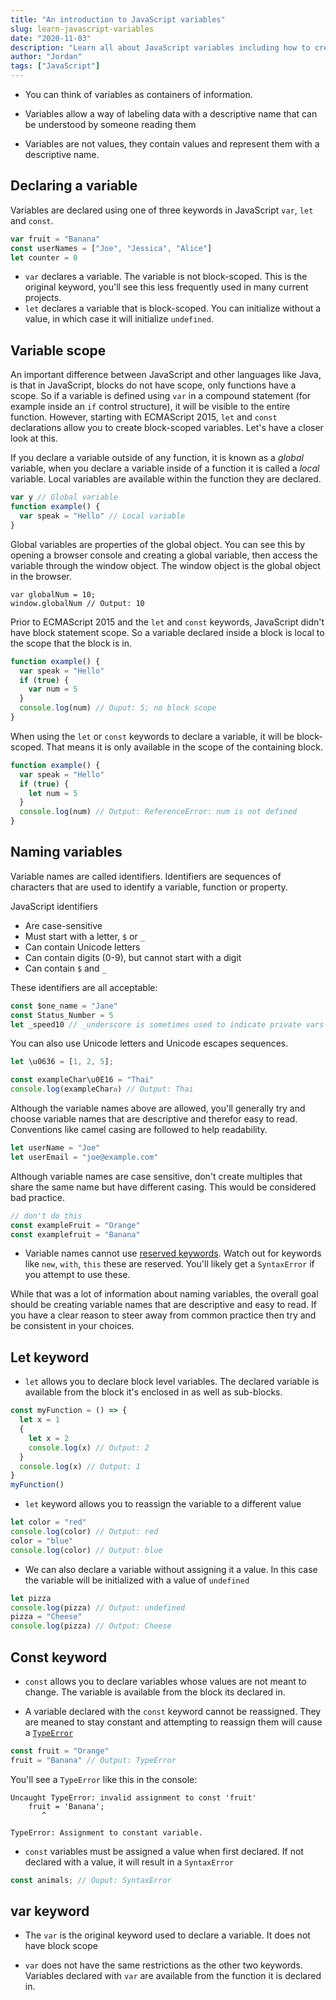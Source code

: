 ```yaml
---
title: "An introduction to JavaScript variables"
slug: learn-javascript-variables
date: "2020-11-03"
description: "Learn all about JavaScript variables including how to create and access them."
author: "Jordan"
tags: ["JavaScript"]
---
```


- You can think of variables as containers of information.

- Variables allow a way of labeling data with a descriptive name that can be understood by someone reading them

- Variables are not values, they contain values and represent them with a descriptive name.

## Declaring a variable

Variables are declared using one of three keywords in JavaScript `var`, `let` and `const`.

```javascript
var fruit = "Banana"
const userNames = ["Joe", "Jessica", "Alice"]
let counter = 0
```

- `var` declares a variable. The variable is not block-scoped. This is the original keyword, you'll see this less frequently used in many current projects.
- `let` declares a variable that is block-scoped. You can initialize without a value, in which case it will initialize `undefined`.

## Variable scope

An important difference between JavaScript and other languages like Java, is that in JavaScript, blocks do not have scope, only functions have a scope. So if a variable is defined using `var` in a compound statement (for example inside an `if` control structure), it will be visible to the entire function. However, starting with ECMAScript 2015, `let` and `const` declarations allow you to create block-scoped variables. Let's have a closer look at this.

If you declare a variable outside of any function, it is known as a _global_ variable, when you declare a variable inside of a function it is called a _local_ variable. Local variables are available within the function they are declared.

```javascript
var y // Global variable
function example() {
  var speak = "Hello" // Local variable
}
```

Global variables are properties of the global object. You can see this by opening a browser console and creating a global variable, then access the variable through the window object. The window object is the global object in the browser.

```javacript
var globalNum = 10;
window.globalNum // Output: 10
```

Prior to ECMAScript 2015 and the `let` and `const` keywords, JavaScript didn't have block statement scope. So a variable declared inside a block is local to the scope that the block is in.

```javascript
function example() {
  var speak = "Hello"
  if (true) {
    var num = 5
  }
  console.log(num) // Ouput: 5; no block scope
}
```

When using the `let` or `const` keywords to declare a variable, it will be block-scoped. That means it is only available in the scope of the containing block.

```javascript
function example() {
  var speak = "Hello"
  if (true) {
    let num = 5
  }
  console.log(num) // Output: ReferenceError: num is not defined
}
```

## Naming variables

Variable names are called identifiers. Identifiers are sequences of characters that are used to identify a variable, function or property.

JavaScript identifiers

- Are case-sensitive
- Must start with a letter, `$` or `_`
- Can contain Unicode letters
- Can contain digits (0-9), but cannot start with a digit
- Can contain `$` and `_`

These identifiers are all acceptable:

```javascript
const $one_name = "Jane"
const Status_Number = 5
let _speed10 // _underscore is sometimes used to indicate private vars
```

You can also use Unicode letters and Unicode escapes sequences.

```javascript
let \u0636 = [1, 2, 5];

const exampleChar\u0E16 = "Thai"
console.log(exampleCharถ) // Output: Thai
```

Although the variable names above are allowed, you'll generally try and choose variable names that are descriptive and therefor easy to read. Conventions like camel casing are followed to help readability.

```javascript
let userName = "Joe"
let userEmail = "joe@example.com"
```

Although variable names are case sensitive, don't create multiples that share the same name but have different casing. This would be considered bad practice.

```javascript
// don't do this
const exampleFruit = "Orange"
const examplefruit = "Banana"
```

- Variable names cannot use [reserved keywords](https://developer.mozilla.org/en-US/docs/Web/JavaScript/Reference/Lexical_grammar#Keywords). Watch out for keywords like `new`, `with`, `this` these are reserved. You'll likely get a `SyntaxError` if you attempt to use these.

While that was a lot of information about naming variables, the overall goal should be creating variable names that are descriptive and easy to read. If you have a clear reason to steer away from common practice then try and be consistent in your choices.

## Let keyword

- `let` allows you to declare block level variables. The declared variable is available from the block it's enclosed in as well as sub-blocks.

```javascript
const myFunction = () => {
  let x = 1
  {
    let x = 2
    console.log(x) // Output: 2
  }
  console.log(x) // Output: 1
}
myFunction()
```

- `let` keyword allows you to reassign the variable to a different value

```javascript
let color = "red"
console.log(color) // Output: red
color = "blue"
console.log(color) // Output: blue
```

- We can also declare a variable without assigning it a value. In this case the variable will be initialized with a value of `undefined`

```javascript
let pizza
console.log(pizza) // Output: undefined
pizza = "Cheese"
console.log(pizza) // Output: Cheese
```

## Const keyword

- `const` allows you to declare variables whose values are not meant to change. The variable is available from the block its declared in.

- A variable declared with the `const` keyword cannot be reassigned. They are meaned to stay constant and attempting to reassign them will cause a [`TypeError`](https://developer.mozilla.org/en-US/docs/Web/JavaScript/Reference/Errors/Invalid_const_assignment)

```javascript
const fruit = "Orange"
fruit = "Banana" // Output: TypeError
```

You'll see a `TypeError` like this in the console:

```shell
Uncaught TypeError: invalid assignment to const 'fruit'
	fruit = 'Banana';
       ^

TypeError: Assignment to constant variable.
```

- `const` variables must be assigned a value when first declared. If not declared with a value, it will result in a `SyntaxError`

```javascript
const animals; // Ouput: SyntaxError
```

## var keyword

- The `var` is the original keyword used to declare a variable. It does not have block scope

- `var` does not have the same restrictions as the other two keywords. Variables declared with `var` are available from the function it is declared in.
